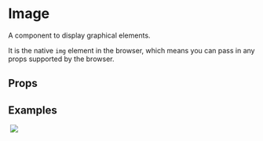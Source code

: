 
# Image

<AssetCard className='float-right margin' component={Image} />

A component to display graphical elements.

It is the native `img` element in the browser, which means you can pass in any props supported by the browser.

## Props

<PropsTable component={Image} />

## Examples
<CodeExample desc='Using file `name` relative to `/static/images/` folder'>
  <Image name='image.png' />
</CodeExample>

<CodeExample desc='Using `src` attribute'>
  <Image src='/static/images/image.png' />
</CodeExample>

<CodeExample desc='Custom Image Style'>
  <Image className='max-width-mobile animate-bounce' name='image.png' />
</CodeExample>
